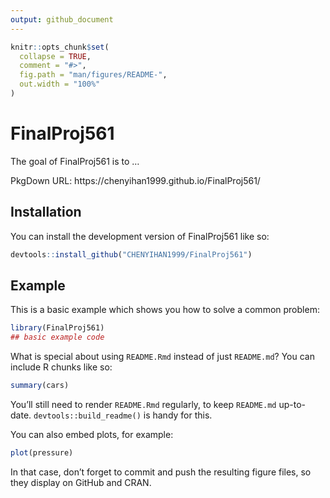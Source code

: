 ```yaml
---
output: github_document
---
```


<!-- README.md is generated from README.Rmd. Please edit that file -->

```r
knitr::opts_chunk$set(
  collapse = TRUE,
  comment = "#>",
  fig.path = "man/figures/README-",
  out.width = "100%"
)
```

# FinalProj561

<!-- badges: start -->
<!-- badges: end -->

The goal of FinalProj561 is to ...

PkgDown URL: https://chenyihan1999.github.io/FinalProj561/

## Installation

You can install the development version of FinalProj561 like so:

``` r
devtools::install_github("CHENYIHAN1999/FinalProj561")
```

## Example

This is a basic example which shows you how to solve a common problem:

```r
library(FinalProj561)
## basic example code
```

What is special about using `README.Rmd` instead of just `README.md`? You can include R chunks like so:

```r
summary(cars)
```

You'll still need to render `README.Rmd` regularly, to keep `README.md` up-to-date. `devtools::build_readme()` is handy for this.

You can also embed plots, for example:

```r
plot(pressure)
```

In that case, don't forget to commit and push the resulting figure files, so they display on GitHub and CRAN.
